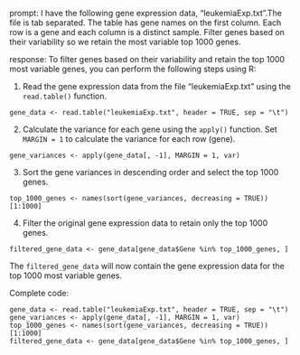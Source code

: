 prompt:
I have the following gene expression data, "leukemiaExp.txt".The file is tab separated. The table has gene names on the first column. Each row is a gene and each column is a distinct sample.  Filter genes based on their variability so we retain the most variable top 1000 genes. 

response:
To filter genes based on their variability and retain the top 1000 most variable genes, you can perform the following steps using R:

1. Read the gene expression data from the file "leukemiaExp.txt" using the `read.table()` function.
```
gene_data <- read.table("leukemiaExp.txt", header = TRUE, sep = "\t")
```

2. Calculate the variance for each gene using the `apply()` function. Set `MARGIN = 1` to calculate the variance for each row (gene).
```
gene_variances <- apply(gene_data[, -1], MARGIN = 1, var)
```

3. Sort the gene variances in descending order and select the top 1000 genes.
```
top_1000_genes <- names(sort(gene_variances, decreasing = TRUE))[1:1000]
```

4. Filter the original gene expression data to retain only the top 1000 genes.
```
filtered_gene_data <- gene_data[gene_data$Gene %in% top_1000_genes, ]
```

The `filtered_gene_data` will now contain the gene expression data for the top 1000 most variable genes.

Complete code:
```
gene_data <- read.table("leukemiaExp.txt", header = TRUE, sep = "\t")
gene_variances <- apply(gene_data[, -1], MARGIN = 1, var)
top_1000_genes <- names(sort(gene_variances, decreasing = TRUE))[1:1000]
filtered_gene_data <- gene_data[gene_data$Gene %in% top_1000_genes, ]
```
